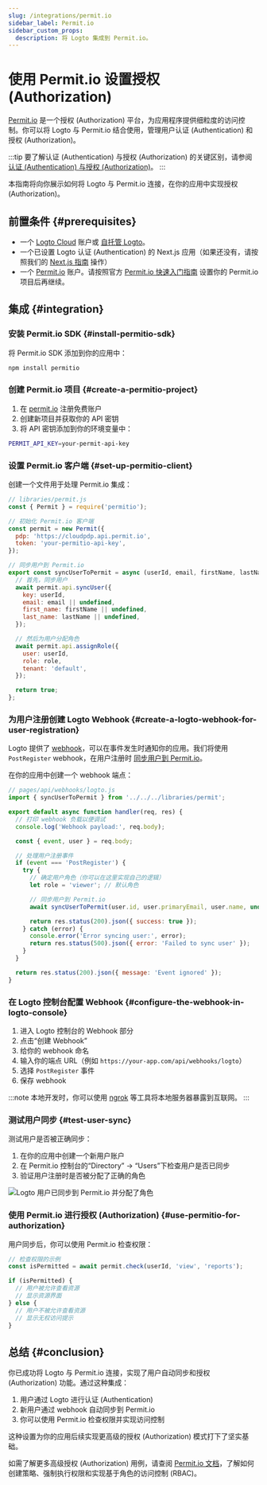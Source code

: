 ```yaml
---
slug: /integrations/permit.io
sidebar_label: Permit.io
sidebar_custom_props:
  description: 将 Logto 集成到 Permit.io。
---
```


# 使用 Permit.io 设置授权 (Authorization)

[Permit.io](https://permit.io/) 是一个授权 (Authorization) 平台，为应用程序提供细粒度的访问控制。你可以将 Logto 与 Permit.io 结合使用，管理用户认证 (Authentication) 和授权 (Authorization)。

:::tip
要了解认证 (Authentication) 与授权 (Authorization) 的关键区别，请参阅 [认证 (Authentication) 与授权 (Authorization)](/concepts/authn-vs-authz)。
:::

本指南将向你展示如何将 Logto 与 Permit.io 连接，在你的应用中实现授权 (Authorization)。

## 前置条件 \{#prerequisites}

- 一个 [Logto Cloud](https://cloud.logto.io/) 账户或 [自托管 Logto](https://docs.logto.io/introduction/set-up-logto-oss)。
- 一个已设置 Logto 认证 (Authentication) 的 Next.js 应用（如果还没有，请按照我们的 [Next.js 指南](https://docs.logto.io/quick-starts/next) 操作）
- 一个 [Permit.io](https://app.permit.io/) 账户。请按照官方 [Permit.io 快速入门指南](https://docs.permit.io/quickstart/) 设置你的 Permit.io 项目后再继续。

## 集成 \{#integration}

### 安装 Permit.io SDK \{#install-permitio-sdk}

将 Permit.io SDK 添加到你的应用中：

```bash
npm install permitio
```

### 创建 Permit.io 项目 \{#create-a-permitio-project}

1. 在 [permit.io](https://app.permit.io/) 注册免费账户
2. 创建新项目并获取你的 API 密钥
3. 将 API 密钥添加到你的环境变量中：

```bash
PERMIT_API_KEY=your-permit-api-key
```

### 设置 Permit.io 客户端 \{#set-up-permitio-client}

创建一个文件用于处理 Permit.io 集成：

```jsx
// libraries/permit.js
const { Permit } = require('permitio');

// 初始化 Permit.io 客户端
const permit = new Permit({
  pdp: 'https://cloudpdp.api.permit.io',
  token: 'your-permitio-api-key',
});

// 同步用户到 Permit.io
export const syncUserToPermit = async (userId, email, firstName, lastName, role = 'viewer') => {
  // 首先，同步用户
  await permit.api.syncUser({
    key: userId,
    email: email || undefined,
    first_name: firstName || undefined,
    last_name: lastName || undefined,
  });

  // 然后为用户分配角色
  await permit.api.assignRole({
    user: userId,
    role: role,
    tenant: 'default',
  });

  return true;
};
```

### 为用户注册创建 Logto Webhook \{#create-a-logto-webhook-for-user-registration}

Logto 提供了 [webhook](/developers/webhooks)，可以在事件发生时通知你的应用。我们将使用 `PostRegister` webhook，在用户注册时 [同步用户到 Permit.io](https://docs.permit.io/authentication/permit-and-authentication)。

在你的应用中创建一个 webhook 端点：

```jsx
// pages/api/webhooks/logto.js
import { syncUserToPermit } from '../../../libraries/permit';

export default async function handler(req, res) {
  // 打印 webhook 负载以便调试
  console.log('Webhook payload:', req.body);

  const { event, user } = req.body;

  // 处理用户注册事件
  if (event === 'PostRegister') {
    try {
      // 确定用户角色（你可以在这里实现自己的逻辑）
      let role = 'viewer'; // 默认角色

      // 同步用户到 Permit.io
      await syncUserToPermit(user.id, user.primaryEmail, user.name, undefined, role);

      return res.status(200).json({ success: true });
    } catch (error) {
      console.error('Error syncing user:', error);
      return res.status(500).json({ error: 'Failed to sync user' });
    }
  }

  return res.status(200).json({ message: 'Event ignored' });
}
```

### 在 Logto 控制台配置 Webhook \{#configure-the-webhook-in-logto-console}

1. 进入 Logto 控制台的 Webhook 部分
2. 点击“创建 Webhook”
3. 给你的 webhook 命名
4. 输入你的端点 URL（例如 `https://your-app.com/api/webhooks/logto`）
5. 选择 `PostRegister` 事件
6. 保存 webhook

:::note
本地开发时，你可以使用 [ngrok](https://ngrok.com/) 等工具将本地服务器暴露到互联网。
:::

### 测试用户同步 \{#test-user-sync}

测试用户是否被正确同步：

1. 在你的应用中创建一个新用户账户
2. 在 Permit.io 控制台的“Directory” → “Users”下检查用户是否已同步
3. 验证用户注册时是否被分配了正确的角色

![Logto 用户已同步到 Permit.io 并分配了角色](./permitio.png)

### 使用 Permit.io 进行授权 (Authorization) \{#use-permitio-for-authorization}

用户同步后，你可以使用 Permit.io 检查权限：

```jsx
// 检查权限的示例
const isPermitted = await permit.check(userId, 'view', 'reports');

if (isPermitted) {
  // 用户被允许查看资源
  // 显示资源界面
} else {
  // 用户不被允许查看资源
  // 显示无权访问提示
}
```

## 总结 \{#conclusion}

你已成功将 Logto 与 Permit.io 连接，实现了用户自动同步和授权 (Authorization) 功能。通过这种集成：

1. 用户通过 Logto 进行认证 (Authentication)
2. 新用户通过 webhook 自动同步到 Permit.io
3. 你可以使用 Permit.io 检查权限并实现访问控制

这种设置为你的应用后续实现更高级的授权 (Authorization) 模式打下了坚实基础。

如需了解更多高级授权 (Authorization) 用例，请查阅 [Permit.io 文档](https://docs.permit.io/)，了解如何创建策略、强制执行权限和实现基于角色的访问控制 (RBAC)。
